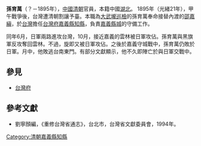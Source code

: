 '''孫育萬'''（？－1895年），[[中國|中國]][[清朝|清朝]]官員，本籍中國[[湖北|湖北]]。 1895年（光緒21年），甲午戰爭後，台灣遭清朝割讓予臺。本職為[[大武壠|大武壠]][[巡檢|巡檢]]的孫育萬奉命接替內渡的[[邵嘉縝|邵嘉縝]]，於[[台灣|台灣]]擔任[[台灣府|台灣府]][[嘉義縣|嘉義縣]][[知縣|知縣]]，負責[[嘉義縣城|嘉義縣城]]的守備工作。

同年6月，日軍兩路進攻台灣，10月，接近嘉義的雲林被日軍攻佔。孫育萬與黑旗軍反攻奪回雲林。不過，旋即又被日軍攻佔。之後於嘉義守城戰中，孫育萬仍敗於日軍。月中，他敗逃台南東門。有部分文獻顯示，他不久即陣亡於與日軍交戰中。

{{start box}}
{{s-before|[[邵嘉縝|邵嘉縝]]}}
{{s-title|[[嘉義縣|嘉義縣]][[知縣|知縣]]|1895年上任}}
{{s-after|無（末任）}}
{{end box}}

==參見==
*[[台灣府|台灣府]]

==參考文獻==
*劉寧顏編，《重修台灣省通志》，台北市，台灣省文獻委員會，1994年。

[[Category:清朝嘉義縣知縣|Category:清朝嘉義縣知縣]]